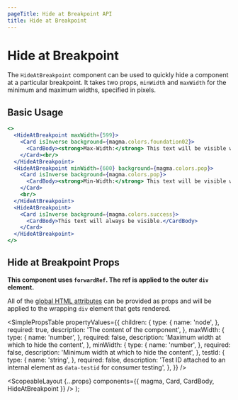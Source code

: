 ```yaml
---
pageTitle: Hide at Breakpoint API
title: Hide at Breakpoint
---
```



# Hide at Breakpoint

The `HideAtBreakpoint` component can be used to quickly hide a component at a particular breakpoint.
It takes two props, `minWidth` and `maxWidth` for the minimum and maximum widths, specified in pixels.

## Basic Usage

```.jsx
<>
  <HideAtBreakpoint maxWidth={599}>
    <Card isInverse background={magma.colors.foundation02}>
      <CardBody><strong>Max-Width:</strong> This text will be visible when the browser width is greater than or equal to 600px.</CardBody>
    </Card><br/>
  </HideAtBreakpoint>
  <HideAtBreakpoint minWidth={600} background={magma.colors.pop}>
    <Card isInverse background={magma.colors.pop}>
      <CardBody><strong>Min-Width:</strong> This text will be visible when the browser width is less than 600px.</CardBody>
    </Card>
    <br/>
  </HideAtBreakpoint>
  <HideAtBreakpoint>
    <Card isInverse background={magma.colors.success}>
      <CardBody>This text will always be visible.</CardBody>
    </Card>
  </HideAtBreakpoint>
</>
```

## Hide at Breakpoint Props

**This component uses `forwardRef`. The ref is applied to the outer `div` element.**

All of the [global HTML attributes](https://developer.mozilla.org/en-US/docs/Web/HTML/Global_attributes) can be provided as props and will be applied to the wrapping `div` element that gets rendered.

<SimplePropsTable
  propertyValues={{
    children: {
      type: {
        name: 'node',
      },
      required: true,
      description: 'The content of the component',
    },
    maxWidth: {
      type: {
        name: 'number',
      },
      required: false,
      description: 'Maximum width at which to hide the content',
    },
    minWidth: {
      type: {
        name: 'number',
      },
      required: false,
      description: 'Minimum width at which to hide the content',
    },
    testId: {
      type: {
        name: 'string',
      },
      required: false,
      description:
        'Test ID attached to an internal element as `data-testid` for consumer testing',
    },
  }}
/>

  <ScopeableLayout
    {...props}
    components={{ magma, Card, CardBody, HideAtBreakpoint }}
  />
);
